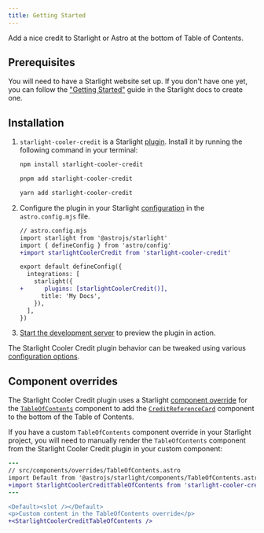 ```yaml
---
title: Getting Started
---
```


Add a nice credit to Starlight or Astro at the bottom of Table of Contents.

## Prerequisites

You will need to have a Starlight website set up.
If you don't have one yet, you can follow the ["Getting Started"](https://starlight.astro.build/getting-started) guide in the Starlight docs to create one.

## Installation


<Steps>

1. `starlight-cooler-credit` is a Starlight [plugin](https://starlight.astro.build/reference/plugins/). Install it by running the following command in your terminal:

   <Tabs syncKey="pkg">

   <TabItem label="npm">

   ```sh
   npm install starlight-cooler-credit
   ```

   </TabItem>

   <TabItem label="pnpm">

   ```sh
   pnpm add starlight-cooler-credit
   ```

   </TabItem>

   <TabItem label="Yarn">

   ```sh
   yarn add starlight-cooler-credit
   ```

   </TabItem>

   </Tabs>

2. Configure the plugin in your Starlight [configuration](https://starlight.astro.build/reference/configuration/#plugins) in the `astro.config.mjs` file.

   ```diff lang="js"
   // astro.config.mjs
   import starlight from '@astrojs/starlight'
   import { defineConfig } from 'astro/config'
   +import starlightCoolerCredit from 'starlight-cooler-credit'

   export default defineConfig({
     integrations: [
       starlight({
   +      plugins: [starlightCoolerCredit()],
         title: 'My Docs',
       }),
     ],
   })
   ```

3. [Start the development server](https://starlight.astro.build/getting-started/#start-the-development-server) to preview the plugin in action.

</Steps>

The Starlight Cooler Credit plugin behavior can be tweaked using various [configuration options](/configuration).

## Component overrides

The Starlight Cooler Credit plugin uses a Starlight [component override](https://starlight.astro.build/guides/overriding-components/) for the [`TableOfContents`](https://starlight.astro.build/reference/overrides/#tableofcontents) component to add the [`CreditReferenceCard`](/credit-reference-card) component to the bottom of the Table of Contents.

If you have a custom `TableOfContents` component override in your Starlight project, you will need to manually render the `TableOfContents` component from the Starlight Cooler Credit plugin in your custom component:

```diff lang="astro"
---
// src/components/overrides/TableOfContents.astro
import Default from '@astrojs/starlight/components/TableOfContents.astro'
+import StarlightCoolerCreditTableOfContents from 'starlight-cooler-credit/components/TableOfContents.astro'
---

<Default><slot /></Default>
<p>Custom content in the TableOfContents override</p>
+<StarlightCoolerCreditTableOfContents />
```
